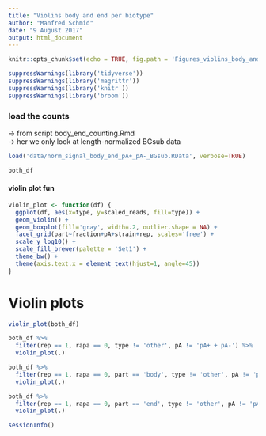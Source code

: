 ```yaml
---
title: "Violins body and end per biotype"
author: "Manfred Schmid"
date: "9 August 2017"
output: html_document
---
```


```r
knitr::opts_chunk$set(echo = TRUE, fig.path = 'Figures_violins_body_and_end_by_biotype/', dev='pdf')
```

```r
suppressWarnings(library('tidyverse'))
suppressWarnings(library('magrittr'))
suppressWarnings(library('knitr'))
suppressWarnings(library('broom'))
```


### load the counts

-> from script body_end_counting.Rmd  
-> her we only look at length-normalized BGsub data
```r
load('data/norm_signal_body_end_pA+_pA-_BGsub.RData', verbose=TRUE)

both_df
```


#### violin plot fun
```r
violin_plot <- function(df) {
  ggplot(df, aes(x=type, y=scaled_reads, fill=type)) +
  geom_violin() +
  geom_boxplot(fill='gray', width=.2, outlier.shape = NA) +
  facet_grid(part~fraction+pA+strain+rep, scales='free') +
  scale_y_log10() +
  scale_fill_brewer(palette = 'Set1') +
  theme_bw() +
  theme(axis.text.x = element_text(hjust=1, angle=45))
}
```


# Violin plots

```r
violin_plot(both_df)
```


```r
both_df %>%
  filter(rep == 1, rapa == 0, type != 'other', pA != 'pA+ + pA-') %>%
  violin_plot(.)
```

```r
both_df %>%
  filter(rep == 1, rapa == 0, part == 'body', type != 'other', pA != 'pA+ + pA-') %>%
  violin_plot(.)
```

```r
both_df %>%
  filter(rep == 1, rapa == 0, part == 'end', type != 'other', pA != 'pA+ + pA-') %>%
  violin_plot(.)
```


```r
sessionInfo()
```



